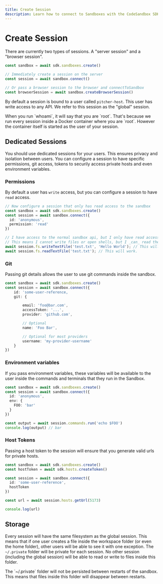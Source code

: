 ```yaml
---
title: Create Session
description: Learn how to connect to Sandboxes with the CodeSandbox SDK.
---
```



# Create Session

There are currently two types of sessions. A "server session" and a "browser session".

```ts
const sandbox = await sdk.sandboxes.create()

// Immediately create a session on the server
const session = await sandbox.connect()

// Or pass a browser session to the browser and connectToSandbox
const browserSession = await sandbox.createBrowserSession()
```

By default a session is bound to a user called `pitcher-host`. This user has write access to any API. We refer to this session as the "global" session.

<Callout>
When you run `whoami`, it will say that you are `root`. That's because we run every session inside a Docker container where you are `root`. However the container itself is started as the user of your session.
</Callout>

## Dedicated Sessions

You should use dedicated sessions for your users. This ensures privacy and isolation between users. You can configure a session to have specific permissions, git access, tokens to securily access private hosts and even environment variables.

### Permissions

By default a user has `write` access, but you can configure a session to have `read` access.

```ts
// Now configure a session that only has read access to the sandbox
const sandbox = await sdk.sandboxes.create()
const session = await sandbox.connect({
  id: 'anonymous',
  permission: 'read'
})

// I have access to the normal sandbox api, but I only have read access
// This means I cannot write files or open shells, but I _can_ read them
await session.fs.writeTextFile('test.txt', 'Hello World'); // This will throw an error.
await session.fs.readTextFile('test.txt'); // This will work.
```

### Git

Passing git details allows the user to use git commands inside the sandbox.

```ts
const sandbox = await sdk.sandboxes.create()
const session = await sandbox.connect({
    id: 'some-user-reference,
    git: {

        email: 'foo@bar.com',
        accessToken: '...',
        provider: 'github.com',

        // Optional
        name: 'Foo Bar',

        // Optional for most providers
        username: 'my-provider-username'
    }
})
```

### Environment variables

If you pass environment variables, these variables will be available to the user inside the commands and terminals that they run in the Sandbox.

```ts
const sandbox = await sdk.sandboxes.create()
const session = await sandbox.connect({
  id: 'anonymous',
  env: {
    FOO: 'bar'
  }
})

const output = await session.commands.run('echo $FOO')
console.log(output) // bar
```

### Host Tokens

Passing a host token to the session will ensure that you generate valid urls for private hosts.

```ts
const sandbox = await sdk.sandboxes.create()
const hostToken = await sdk.hosts.createToken()

const session = await sandbox.connect({
  id: 'some-user-reference',
  hostToken
})

const url = await session.hosts.getUrl(5173)

console.log(url)
```

## Storage

Every session will have the same filesystem as the global session. This means that if one user creates a file inside the workspace folder (or even the home folder), other users will be able to see it with one exception. The `~/.private` folder will be private for each session. No other session (including the global session) will be able to read or write to files inside this folder.

<Callout>
The `~/.private` folder will not be persisted between restarts of the sandbox. This means that files inside this folder will disappear between restarts. 
</Callout>
